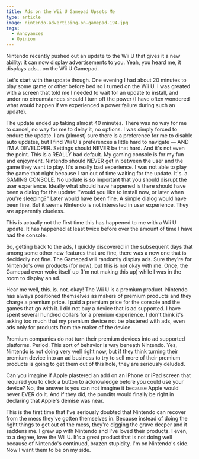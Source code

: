 ```yaml
---
title: Ads on the Wii U Gamepad Upsets Me
type: article
image: nintendo-advertising-on-gamepad-194.jpg
tags:
  - Annoyances
  - Opinion
---
```


Nintendo recently pushed out an update to the Wii U that gives it a new ability: it can now display advertisements to you. Yeah, you heard me, it displays ads... on the Wii U Gamepad.

Let's start with the update though. One evening I had about 20 minutes to play some game or other before bed so I turned on the Wii U. I was greated with a screen that told me I needed to wait for an update to install, and under no circumstances should I turn off the power (I have often wondered what would happen if we experienced a power failure during such an update).

The update ended up taking almost 40 minutes. There was no way for me to cancel, no way for me to delay it, no options. I was simply forced to endure the update. I am (almost) sure there is a preference for me to disable auto updates, but I find Wii U's preferences a little hard to navigate —  AND I'M A DEVELOPER. Settings should NEVER be that hard. And it's not even the point. This is a REALLY bad default. My gaming console is for my fun and enjoyment. Nintendo should NEVER get in between the user and the game they want to play. It's a really bad experience. I was not able to play the game that night because I ran out of time waiting for the update. It's. a. GAMING CONSOLE. No update is so important that you should disrupt the user experience. Ideally what should have happened is there should have been a dialog for the update: "would you like to install now, or later when you're sleeping?" Later would have been fine. A simple dialog would have been fine. But it seems Nintendo is not interested in user experience. They are apparently clueless.

This is actually not the first time this has happened to me with a Wii U update. It has happened at least twice before over the amount of time I have had the console.

So, getting back to the ads, I quickly discovered in the subsequent days that among some other new features that are fine, there was a new one that is decidedly not fine. The Gamepad will randomly display ads. Sure they're for Nintendo's own products (for now), but this is not okay with me. Once, the Gamepad even woke itself up (I'm not making this up) while I was in the room to display an ad.

Hear me well, this. is. not. okay! The Wii U is a premium product. Nintendo has always positioned themselves as makers of premium products and they charge a premium price. I paid a premium price for the console and the games that go with it. I did not buy a device that is ad supported. I have spent several hundred dollars for a premium experience. I don't think it's asking too much that my premium device not be plastered with ads, even ads only for products from the maker of the device.

Premium companies do not turn their premium devices into ad supported platforms. Period. This sort of behavior is way beneath Nintendo. Yes, Nintendo is not doing very well right now, but if they think turning their premium device into an ad business to try to sell more of their premium products is going to get them out of this hole, they are seriously deluded.

Can you imagine if Apple plastered an add on an iPhone or iPad screen that required you to click a button to acknowledge before you could use your device? No, the answer is you can not imagine it because Apple would never EVER do it. And if they did, the pundits would finally be right in declaring that Apple's demise was near.

This is the first time that I've seriously doubted that Nintendo can recover from the mess they've gotten themselves in. Because instead of doing the right things to get out of the mess, they're digging the grave deeper and it saddens me. I grew up with Nintendo and I've loved their products. I even, to a degree, love the Wii U. It's a great product that is not doing well because of Nintendo's continued, brazen stupidity. I'm on Nintendo's side. Now I want them to be on my side.
